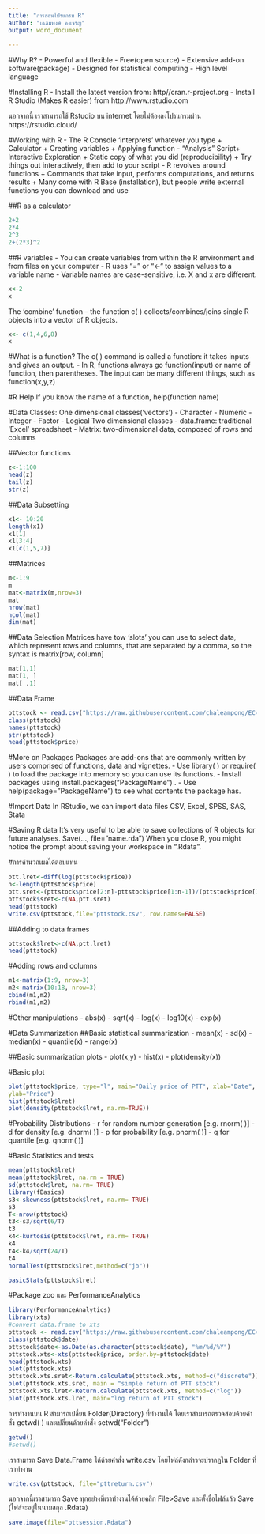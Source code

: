 ---
title: "การสอนโปรแกรม R"
author: "เฉลิมพงษ์ คงเจริญ"
output: word_document
      
---


#Why R?
-	Powerful and flexible
-	Free(open source)
-	Extensive add-on software(package)
-	Designed for statistical computing
-	High level language

#Installing R
-	Install the latest version from: http//cran.r-project.org
-	Install R Studio (Makes R easier) from http://www.rstudio.com

นอกจากนี้ เราสามารถใช้ Rstudio บน internet โดยไม่ต้องลงโปรแกรมผ่าน https://rstudio.cloud/

#Working with R
- The R Console ‘interprets’ whatever you type
    + Calculator
    + Creating variables
    + Applying function
-	“Analysis” Script+ Interactive Exploration
    + Static copy of what you did (reproducibility)
    + Try things out interactively, then add to your script
-	R revolves around functions
    + Commands that take input, performs computations, and returns results
    + Many come with R Base (installation), but people write external functions you can download and use

##R as a calculator
```{r}
2+2
2*4
2^3
2+(2*3)^2
```

##R variables
-	You can create variables from within the R environment and from files on your computer
-	R uses “=” or “<-“ to assign values to a variable name
-	Variable names are case-sensitive, i.e. X and x are different.
```{r}
x<-2
x
```

The ‘combine’ function – the function c( ) collects/combines/joins single R objects into a vector of R objects.

```{r}
x<- c(1,4,6,8)
x
```

#What is a function?
The c( ) command is called a function: it takes inputs and gives an output.
-	In R, functions always go function(input) or name of function, then parentheses.  The input can be many different things, such as function(x,y,z)

#R Help
If you know the name of a function, help(function name)

#Data Classes:
	One dimensional classes(‘vectors’)
-	Character
-	Numeric
-	Integer
-	Factor
-	Logical
Two dimensional classes
-	data.frame: traditional ‘Excel’ spreadsheet
-	Matrix: two-dimensional data, composed of rows and columns

##Vector functions
```{r}
z<-1:100
head(z)
tail(z)
str(z)
```


##Data Subsetting
```{r}
x1<- 10:20
length(x1)
x1[1]
x1[3:4]
x1[c(1,5,7)]
```

##Matrices
```{r}
m<-1:9
m
mat<-matrix(m,nrow=3)
mat
nrow(mat)
ncol(mat)
dim(mat)
```

##Data Selection
Matrices have tow ‘slots’ you can use to select data, which represent rows and columns, that are separated by a comma, so the syntax is matrix[row, column]

```{r}
mat[1,1]
mat[1, ]
mat[ ,1]
```

##Data Frame

```{r}
pttstock <- read.csv("https://raw.githubusercontent.com/chaleampong/EC435/master/pttstock.csv", stringsAsFactors=FALSE)
class(pttstock)
names(pttstock)
str(pttstock)
head(pttstock$price)
```

#More on Packages
Packages are add-ons that are commonly written by users comprised of functions, data and vignettes.
-	Use library( ) or require( ) to load the package into memory so you can use its functions.
-	Install packages using install.packages(“PackageName”) .
-	Use help(package=”PackageName”) to see what contents the package has.


#Import Data
In RStudio, we can import data files CSV, Excel, SPSS, SAS, Stata

#Saving R data
It’s very useful to be able to save collections of R objects for future analyses. Save(…, file=”name.rda”)
When you close R, you might notice the prompt about saving your workspace in “.Rdata”.

#การคำนวณผลได้ตอบแทน

```{r}
ptt.lret<-diff(log(pttstock$price))
n<-length(pttstock$price)
ptt.sret<-(pttstock$price[2:n]-pttstock$price[1:n-1])/(pttstock$price[1:n-1])
pttstock$sret<-c(NA,ptt.sret)
head(pttstock)
write.csv(pttstock,file="pttstock.csv", row.names=FALSE)
```

##Adding to data frames
```{r}
pttstock$lret<-c(NA,ptt.lret)
head(pttstock)
```

#Adding rows and columns

```{r} 
m1<-matrix(1:9, nrow=3)
m2<-matrix(10:18, nrow=3)
cbind(m1,m2)
rbind(m1,m2)
```

#Other manipulations
-	abs(x)
-	sqrt(x)
-	log(x)
-	log10(x)
-	exp(x)

#Data Summarization
##Basic statistical summarization
- mean(x)
- sd(x)
- median(x)
- quantile(x)
- range(x)

##Basic summarization plots
- plot(x,y)
- hist(x)
- plot(density(x))

#Basic plot
```{r}
plot(pttstock$price, type="l", main="Daily price of PTT", xlab="Date", 
ylab="Price")
hist(pttstock$lret)
plot(density(pttstock$lret, na.rm=TRUE))
```

#Probability Distributions
-	r for random number generation [e.g. rnorm( )]
-	d for density [e.g. dnorm( )]
-	p for probability [e.g. pnorm( )]
-	q for quantile [e.g. qnorm( )]


#Basic Statistics and tests

```{r}
mean(pttstock$lret)
mean(pttstock$lret, na.rm = TRUE)
sd(pttstock$lret, na.rm= TRUE)
library(fBasics)
s3<-skewness(pttstock$lret, na.rm= TRUE)
s3
T<-nrow(pttstock)
t3<-s3/sqrt(6/T)
t3
k4<-kurtosis(pttstock$lret, na.rm= TRUE)
k4
t4<-k4/sqrt(24/T)
t4
normalTest(pttstock$lret,method=c("jb"))

basicStats(pttstock$lret)
```

#Package zoo และ PerformanceAnalytics
```{r}
library(PerformanceAnalytics)
library(xts)
#convert data.frame to xts
pttstock <- read.csv("https://raw.githubusercontent.com/chaleampong/EC435/master/pttstock.csv", stringsAsFactors=FALSE)
class(pttstock$date)
pttstock$date<-as.Date(as.character(pttstock$date), "%m/%d/%Y")
pttstock.xts<-xts(pttstock$price, order.by=pttstock$date)
head(pttstock.xts)
plot(pttstock.xts)
pttstock.xts.sret<-Return.calculate(pttstock.xts, method=c("discrete"))
plot(pttstock.xts.sret, main = "simple return of PTT stock")
pttstock.xts.lret<-Return.calculate(pttstock.xts, method=c("log"))
plot(pttstock.xts.lret, main="log return of PTT stock")
```

การทำงานบน R สามารถเปลี่ยน Folder(Directory) ที่ทำงานได้ โดยเราสามารถตรวจสอบด้วยคำสั่ง getwd( ) และเปลี่ยนด้วยคำสั่ง setwd(“Folder”)

```{r}
getwd()
#setwd()
```

เราสามารถ Save Data.Frame ได้ด้วยคำสั่ง write.csv โดยไฟล์ดังกล่าวจะปรากฏใน Folder ที่เราทำงาน

```{r}
write.csv(pttstock, file="pttreturn.csv")
```

นอกจากนี้เราสามารถ Save ทุกอย่างที่เราทำงานได้ด้วยคลิก File>Save และตั้งชื่อไฟล์แล้ว Save (ไฟล์จะอยู่ในนามสกุล .Rdata)
```{r}
save.image(file="pttsession.Rdata")
```
